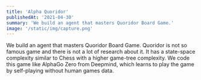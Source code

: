 ```yaml
---
title: 'Alpha Quoridor'
publishedAt: '2021-04-30'
summary: 'We build an agent that masters Quoridor Board Game.'
image: '/static/img/capture.png'
---
```


We build an agent that masters Quoridor Board Game. Quoridor is not so famous game and there is not a lot of research about it. It has a state-space complexity similar to Chess with a higher game-tree complexity. We code this game like AlphaGo Zero from Deepmind, which learns to play the game by self-playing without human games data.

